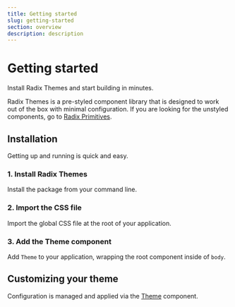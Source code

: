 ```yaml
---
title: Getting started
slug: getting-started
section: overview
description: description
---
```


# Getting started

Install Radix Themes and start building in minutes.

Radix Themes is a pre-styled component library that is designed to work out of the box with minimal configuration. If you are looking for the unstyled components, go to [Radix Primitives](/primitives).

## Installation

Getting up and running is quick and easy.

### 1. Install Radix Themes

Install the package from your command line.

### 2. Import the CSS file

Import the global CSS file at the root of your application.

### 3. Add the Theme component

Add `Theme` to your application, wrapping the root component inside of `body`.


## Customizing your theme

Configuration is managed and applied via the [Theme]() component.
